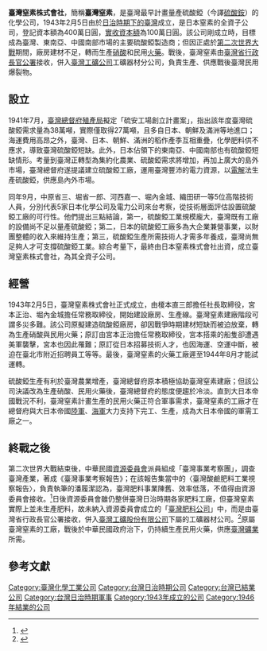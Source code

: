 {{Infobox company
| name = 臺灣窒素株式會社
| name_en = 
| image = 
| image_size = 
| image_caption = 
| native_name = 
| native_name_lang = <!-- 公司名称原文语言的ISO 639-1代码。例如填写“ja”表示日语。 -->
| other_name = 
| type = 
| industry = 化學工業
| foundation = {{Start date|1943|2|5}}
| founder = 榎本直三郎、宮本正治、堀內金城
| chairman = 
| president = 
| location = 
| area_served = 
| key_people = 
| products = 
| services = 
| owner = 
| ratio = 
| homepage = <!-- {{URL|example.com}} -->
}}

'''臺灣窒素株式會社'''，簡稱'''臺灣窒素'''，是臺灣最早計畫量產硫酸錏（今譯[[硫酸銨|硫酸銨]]）的化學公司，1943年2月5日由{{Link-ja|Chisso|チッソ|日本窒素肥料株式會社}}於[[臺灣日治時期|日治時期下的臺灣]]成立，是日本窒素的全資子公司，登記資本額為400萬日圓，[[實收資本額|實收資本額]]為100萬日圓。{{r|洪紹洋|page=151}}該公司剛成立時，目標成為臺灣、東南亞、中國南部市場的主要硫酸錏製造商；但因正處於[[第二次世界大戰|第二次世界大戰]]期間，廠房建材不足，轉而生產[[硝酸|硝酸]]和民用[[火藥|火藥]]。{{r|橫田繁|page=27-28}}戰後，臺灣窒素由[[臺灣省行政長官公署|臺灣省行政長官公署]]接收，併入[[臺灣工礦公司|臺灣工礦公司]]工礦器材分公司，負責生產、供應戰後臺灣民用爆裂物。{{r|洪紹洋|page=154-156}}

== 設立 ==
1941年7月，[[臺灣總督府殖產局|臺灣總督府殖產局]]擬定「硫安工場創立計畫案」，指出該年度臺灣硫酸錏需求量為38萬噸，實際僅取得27萬噸，且多自日本、朝鮮及滿洲等地進口；海運費用高昂之外，臺灣、日本、朝鮮、滿洲的稻作產季互相重疊，化學肥料供不應求，導致臺灣硫酸錏短缺。此外，日本佔領下的東南亞、中國南部也有硫酸錏短缺情形。考量到臺灣正轉型為集約化農業、硫酸錏需求將增加，再加上廣大的島外市場，臺灣總督府遂提議建立硫酸錏工廠，運用臺灣豐沛的電力資源，以[[電解|電解]]法生產硫酸錏，供應島內外市場。{{r|洪紹洋|page=148-149}}

同年9月，中原省三、堀省一郎、河西嘉一、堀內金城、織田研一等5位高階技術人員，分別代表5家日本化學公司及電力公司來台考察，從技術層面評估設置硫酸錏工廠的可行性。他們提出三點結論，第一，硫酸錏工業規模龐大，臺灣既有工廠的設備尚不足以量產硫酸錏；第二，日本的硫酸錏工廠多為大企業兼營事業，以財團整體的收入來維持生產；第三，硫酸錏生產所需技術人才需多年養成，臺灣尚無足夠人才可支撐硫酸錏工業。綜合考量下，最終由日本窒素株式會社出資，成立臺灣窒素株式會社，為其全資子公司。{{r|洪紹洋|page=150-151}}

== 經營 ==
1943年2月5日，臺灣窒素株式會社正式成立，由榎本直三郎擔任社長取締役，宮本正治、堀內金城擔任常務取締役，開始建設廠房、生產線。臺灣窒素建廠階段可謂多災多難。該公司原擬建造硫酸錏廠房，卻因戰爭時期建材短缺而被迫放棄，轉為生產硝酸與民用火藥；原訂由宮本正治擔任常務取締役，宮本搭乘的船隻卻遭遇美軍襲擊，宮本也因此罹難；{{r|橫田繁|page=27、29}}原訂從日本招募技術人才，也因海運、空運中斷，被迫在臺北市附近招聘員工等等。{{r|橫田繁|page=30}}最後，臺灣窒素的火藥工廠遲至1944年8月才能試運轉。{{r|橫田繁|page=28、33-34}}

硫酸錏生產有利於臺灣農業增產，臺灣總督府原本積極協助臺灣窒素建廠；但該公司決議改為生產硝酸、民用火藥後，臺灣總督府的態度便趨於冷淡。{{r|橫田繁|page=34}}直到大日本帝國戰況不利，臺灣窒素計畫生產的民用火藥正符合軍事需求，臺灣窒素的工廠才在總督府與大日本帝國[[大日本帝國陸軍|陸軍]]、[[大日本帝國海軍|海軍]]大力支持下完工、生產，成為大日本帝國的軍需工廠之一。{{r|洪紹洋|page=154}}

== 終戰之後 ==
第二次世界大戰結束後，中華民國[[資源委員會|資源委員會]]派員組成「臺灣事業考察團」，調查臺灣產業，著成《臺灣事業考察報告》；在該報告集當中的〈臺灣酸鹼肥料工業視察報告〉，負責執筆的潘履潔認為，臺灣肥料事業陳舊、效率低落，不值得由資源委員會接收。<ref>{{Cite book|author=潘履潔|editor=陳鳴鍾、陳興唐|chapter=〈臺灣酸鹼肥料工業視察報告〉|title=《臺灣光復和光復後五年省情》|year=1989|location=南京|publisher=南京出版社|pages=56-58|language=zh-hans}}</ref>日後資源委員會雖仍整併臺灣日治時期各家肥料工廠，但臺灣窒素實際上並未生產肥料，故未納入資源委員會成立的「[[臺灣肥料公司|臺灣肥料公司]]」中，而是由臺灣省行政長官公署接收，併入[[臺灣工礦股份有限公司|臺灣工礦股份有限公司]]下屬的工礦器材公司。<ref>{{Cite journal|author=洪紹洋|title=〈臺灣工礦公司之民營化：以分廠出售為主的討論〉|journal=《台灣社會研究季刊》|issue=104|pages=103-148|year=2016|location=臺北市|publisher=台灣社會研究學會|language=zh-tw}}</ref>原屬臺灣窒素的工廠，戰後於中華民國政府治下，仍持續生產民用火藥，供應[[臺灣礦業|臺灣礦業]]所需。{{r|洪紹洋|page=154-155、157}}

== 參考文獻 ==
<div class="references">
{{reflist|refs=
<ref name="洪紹洋">{{Cite journal|author=洪紹洋|title=〈軍需與民需的生產轉換：終戰前後臺灣兩次硫酸錏工廠的創辦〉|journal=《臺灣史研究》|volume=25|issue=3|year=2018|url=https://www.ith.sinica.edu.tw/quarterly_download.php?name=04%E6%B4%AA%E7%B4%B9%E6%B4%8B3%E6%A0%A1%E7%A8%BF0116.pdf&filename=154822618912.pdf|format=pdf|location=臺北市|publisher=[[中央研究院臺灣史研究所|中央研究院臺灣史研究所]]|language=zh-tw|deadurl=no|archiveurl=http://web.archive.org/web/20190405162506/https://www.ith.sinica.edu.tw/quarterly_download.php?name=04%E6%B4%AA%E7%B4%B9%E6%B4%8B3%E6%A0%A1%E7%A8%BF0116.pdf&filename=154822618912.pdf|archivedate=2019-04-05}}</ref>
<ref name="橫田繁">{{Cite book|author=橫田繁|chapter=〈台湾窒素の思い出〉|title=《日本窒素史への証言（第二集）》|location=東京|publisher=「日本窒素史への証言」編集委員会|year=1977|language=ja}}</ref>
}}
</div>

{{Portal bar|臺灣|經濟學}}
[[Category:臺灣化學工業公司|Category:臺灣化學工業公司]]
[[Category:台灣日治時期公司|Category:台灣日治時期公司]]
[[Category:台灣已結業公司|Category:台灣已結業公司]]
[[Category:台灣日治時期軍事|Category:台灣日治時期軍事]]
[[Category:1943年成立的公司|Category:1943年成立的公司]]
[[Category:1946年結業的公司|Category:1946年結業的公司]]